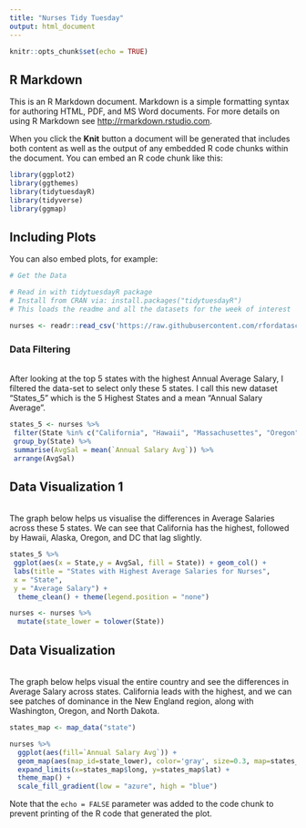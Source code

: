 ```yaml
---
title: "Nurses Tidy Tuesday"
output: html_document
---
```


```r
knitr::opts_chunk$set(echo = TRUE)
```

## R Markdown

This is an R Markdown document. Markdown is a simple formatting syntax for authoring HTML, PDF, and MS Word documents. For more details on using R Markdown see <http://rmarkdown.rstudio.com>.

When you click the **Knit** button a document will be generated that includes both content as well as the output of any embedded R code chunks within the document. You can embed an R code chunk like this:

```r
library(ggplot2)
library(ggthemes)
library(tidytuesdayR)
library(tidyverse)
library(ggmap)
```

## Including Plots

You can also embed plots, for example:

```r
# Get the Data

# Read in with tidytuesdayR package 
# Install from CRAN via: install.packages("tidytuesdayR")
# This loads the readme and all the datasets for the week of interest

nurses <- readr::read_csv('https://raw.githubusercontent.com/rfordatascience/tidytuesday/master/data/2021/2021-10-05/nurses.csv')

```

### Data Filtering

<br> After looking at the top 5 states with the highest Annual Average Salary, I filtered the data-set to select only these 5 states. I call this new dataset "States_5" which is the 5 Highest States and a mean "Annual Salary Average".

```r
states_5 <- nurses %>%
 filter(State %in% c("California", "Hawaii", "Massachusettes", "Oregon", "Alaska", "District of Columbia")) %>%
 group_by(State) %>%
 summarise(AvgSal = mean(`Annual Salary Avg`)) %>%
 arrange(AvgSal)
```


## Data Visualization 1

<br> The graph below helps us visualise the differences in Average Salaries across these 5 states. We can see that California has the highest, followed by Hawaii, Alaska, Oregon, and DC that lag slightly. 

```r
states_5 %>%
 ggplot(aes(x = State,y = AvgSal, fill = State)) + geom_col() +
 labs(title = "States with Highest Average Salaries for Nurses",
 x = "State",
 y = "Average Salary") +
  theme_clean() + theme(legend.position = "none")

nurses <- nurses %>%
  mutate(state_lower = tolower(State))
```

## Data Visualization 

<br> The graph below helps visual the entire country and see the differences in Average Salary across states. California leads with the highest, and we can see patches of dominance in the New England region, along with Washington, Oregon, and North Dakota. 

```r
states_map <- map_data("state")

nurses %>%
  ggplot(aes(fill=`Annual Salary Avg`)) +
  geom_map(aes(map_id=state_lower), color='gray', size=0.3, map=states_map) +
  expand_limits(x=states_map$long, y=states_map$lat) +
  theme_map() + 
  scale_fill_gradient(low = "azure", high = "blue") 
```

Note that the `echo = FALSE` parameter was added to the code chunk to prevent printing of the R code that generated the plot.